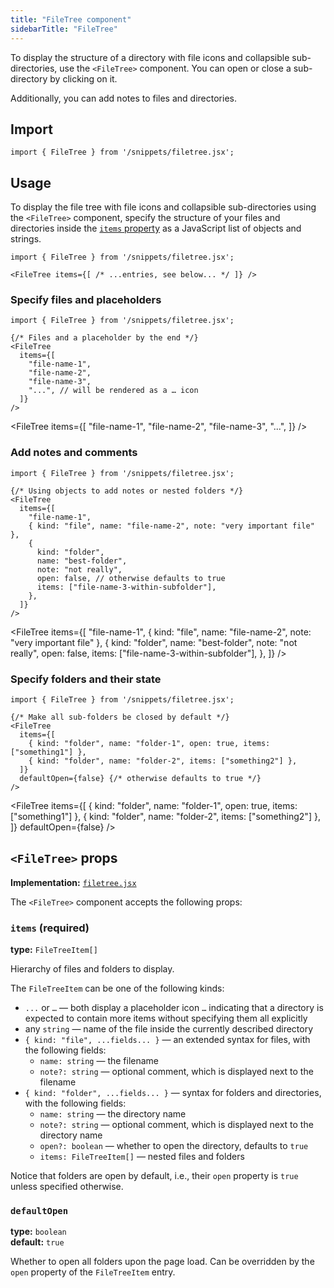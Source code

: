 ```yaml
---
title: "FileTree component"
sidebarTitle: "FileTree"
---
```



To display the structure of a directory with file icons and collapsible sub-directories, use the `<FileTree>` component. You can open or close a sub-directory by clicking on it.

<Aside>Additionally, you can add notes to files and directories.</Aside>

## Import

```tsx
import { FileTree } from '/snippets/filetree.jsx';
```

## Usage

To display the file tree with file icons and collapsible sub-directories using the `<FileTree>` component, specify the structure of your files and directories inside the [`items` property](#items) as a JavaScript list of objects and strings.

```mdx
import { FileTree } from '/snippets/filetree.jsx';

<FileTree items={[ /* ...entries, see below... */ ]} />
```

### Specify files and placeholders

```mdx
import { FileTree } from '/snippets/filetree.jsx';

{/* Files and a placeholder by the end */}
<FileTree
  items={[
    "file-name-1",
    "file-name-2",
    "file-name-3",
    "...", // will be rendered as a … icon
  ]}
/>
```

<FileTree
  items={[
    "file-name-1",
    "file-name-2",
    "file-name-3",
    "...",
  ]}
/>

### Add notes and comments

```mdx
import { FileTree } from '/snippets/filetree.jsx';

{/* Using objects to add notes or nested folders */}
<FileTree
  items={[
    "file-name-1",
    { kind: "file", name: "file-name-2", note: "very important file" },
    {
      kind: "folder",
      name: "best-folder",
      note: "not really",
      open: false, // otherwise defaults to true
      items: ["file-name-3-within-subfolder"],
    },
  ]}
/>
```

<FileTree
  items={[
    "file-name-1",
    { kind: "file", name: "file-name-2", note: "very important file" },
    {
      kind: "folder",
      name: "best-folder",
      note: "not really",
      open: false,
      items: ["file-name-3-within-subfolder"],
    },
  ]}
/>

### Specify folders and their state

```mdx
import { FileTree } from '/snippets/filetree.jsx';

{/* Make all sub-folders be closed by default */}
<FileTree
  items={[
    { kind: "folder", name: "folder-1", open: true, items: ["something1"] },
    { kind: "folder", name: "folder-2", items: ["something2"] },
  ]}
  defaultOpen={false} {/* otherwise defaults to true */}
/>
```

<FileTree
  items={[
    { kind: "folder", name: "folder-1", open: true, items: ["something1"] },
    { kind: "folder", name: "folder-2", items: ["something2"] },
  ]}
  defaultOpen={false}
/>

## `<FileTree>` props

**Implementation:** [`filetree.jsx`](https://github.com/ton-org/docs/blob/main/snippets/filetree.jsx)

The `<FileTree>` component accepts the following props:

### `items` (required)

**type:** `FileTreeItem[]`

Hierarchy of files and folders to display.

The `FileTreeItem` can be one of the following kinds:

- `...` or `…` — both display a placeholder icon `…` indicating that a directory is expected to contain more items without specifying them all explicitly
- any `string` — name of the file inside the currently described directory
- `{ kind: "file", ...fields... }` — an extended syntax for files, with the following fields:
  - `name: string` — the filename
  - `note?: string` — optional comment, which is displayed next to the filename
- `{ kind: "folder", ...fields... }` — syntax for folders and directories, with the following fields:
  - `name: string` — the directory name
  - `note?: string` — optional comment, which is displayed next to the directory name
  - `open?: boolean` — whether to open the directory, defaults to `true`
  - `items: FileTreeItem[]` — nested files and folders

Notice that folders are open by default, i.e., their `open` property is `true` unless specified otherwise.

### `defaultOpen`

**type:** `boolean` <br/>
**default:** `true`

Whether to open all folders upon the page load. Can be overridden by the `open` property of the `FileTreeItem` entry.
